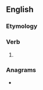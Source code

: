 ==English==

===Etymology===
{{suffix|despise|est|lang=en}}

===Verb===
{{head|en|verb form}}

# {{en-archaic second-person singular of|despise}}

===Anagrams===
* {{anagrams|en|a=deeipssst|sidesteps}}